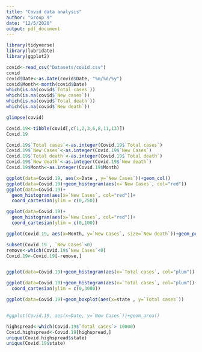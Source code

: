 ---
title: "Covid data analysis"
author: "Group 9"
date: "12/5/2020"
output: pdf_document
---

```{r}
library(tidyverse)
library(lubridate)
library(ggplot2)

covid<-read_csv("Datasets/covid.csv")
covid
covid$Date<-as.Date(covid$Date, "%m/%d/%y")
covid$Month<-month(covid$Date)
which(is.na(covid$`Total cases`))
which(is.na(covid$`New cases`))
which(is.na(covid$`Total death`))
which(is.na(covid$`New death`))

glimpse(covid)

Covid.19<-tibble(covid[,c(1,2,3,6,8,11,13)])
Covid.19

Covid.19$`Total cases`<-as.integer(Covid.19$`Total cases`)
Covid.19$`New Cases`<-as.integer(Covid.19$`New Cases`)
Covid.19$`Total death`<-as.integer(Covid.19$`Total death`)
Covid.19$`New death`<-as.integer(Covid.19$`New death`)
Covid.19$Month<-as.integer(Covid.19$Month)

ggplot(data=Covid.19, aes(x=Date , y=`New Cases`))+geom_col()
ggplot(data=Covid.19)+geom_histogram(aes(x=`New Cases`, col="red"))
ggplot(data=Covid.19)+
  geom_histogram(aes(x=`New Cases`, col="red"))+
  coord_cartesian(ylim = c(0,750))

ggplot(data=Covid.19)+
  geom_histogram(aes(x=`New Cases`, col="red"))+
  coord_cartesian(ylim = c(0,100))

ggplot(Covid.19, aes(x=Month, y=`New Cases`, size=`New death`))+geom_point(aes(col=`New death`))

subset(Covid.19 , `New Cases`<0)
remove<-which(Covid.19$`New Cases`<0)
Covid.19<-Covid.19[-remove,]


ggplot(data=Covid.19)+geom_histogram(aes(x=`Total cases`, col="plum"))

ggplot(data=Covid.19)+geom_histogram(aes(x=`Total cases`, col="plum"))+
  coord_cartesian(ylim = c(0,3000))

ggplot(data=Covid.19)+geom_boxplot(aes(x=state , y=`Total cases`))


#ggplot(Covid.19, aes(x=Date, y=`New Cases`))+geom_area()

highspread<-which(Covid.19$`Total cases`> 10000)
Covid.highspread<-Covid.19[highspread,]
unique(Covid.highspread$state)
unique(Covid.19$state)
```